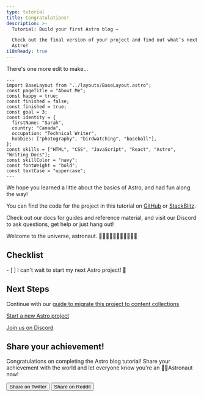 ```yaml
---
type: tutorial
title: Congratulations!
description: >-
  Tutorial: Build your first Astro blog —

  Check out the final version of your project and find out what’s next with
  Astro!
i18nReady: true
---
```



There's one more edit to make...

```astro title="src/pages/about.astro" del={5} ins={6}
---
import BaseLayout from "../layouts/BaseLayout.astro";
const pageTitle = "About Me";
const happy = true;
const finished = false;
const finished = true;
const goal = 3;
const identity = {
  firstName: "Sarah",
  country: "Canada",
  occupation: "Technical Writer",
  hobbies: ["photography", "birdwatching", "baseball"],
};
const skills = ["HTML", "CSS", "JavaScript", "React", "Astro", "Writing Docs"];
const skillColor = "navy";
const fontWeight = "bold";
const textCase = "uppercase";
---
```

We hope you learned a little about the basics of Astro, and had fun along the way!

You can find the code for the project in this tutorial on [GitHub](https://github.com/withastro/blog-tutorial-demo/tree/complete) or
[StackBlitz](https://stackblitz.com/github/withastro/blog-tutorial-demo/tree/complete?file=src/pages/index.astro).

Check out our docs for guides and reference material, and visit our Discord to ask questions, get help or just hang out!

Welcome to the universe, astronaut. 👩🏼‍🚀👨🏿‍🚀🧑‍🚀👩🏾‍🚀

<Box icon="check-list">

## Checklist

<Checklist>
- [ ] I can't wait to start my next Astro project! 🚀
</Checklist>
</Box>

## Next Steps

Continue with our [guide to migrate this project to content collections](/en/guides/content-collections/#migrating-from-file-based-routing)

[Start a new Astro project](/en/getting-started/)

[Join us on Discord](https://astro.build/chat)

<CompletionConfetti />

## Share your achievement!

Congratulations on completing the Astro blog tutorial! Share your achievement with the world and let everyone know you're an 🧑‍🚀Astronaut now!

<Button href='https://twitter.com/intent/tweet?text=Just%20finished%20learning%20how%20to%20build%20my%20first%20Astro%20blog!%20Check%20it%20out%20at%20https://docs.astro.build/%0Avia%20%40astrodotbuild'>
  Share on Twitter
</Button> 
<Button href='https://www.reddit.com/submit?url=https://docs.astro.build/&title=Just%20finished%20learning%20how%20to%20build%20my%20first%20Astro%20blog!'>
  Share on Reddit
</Button>